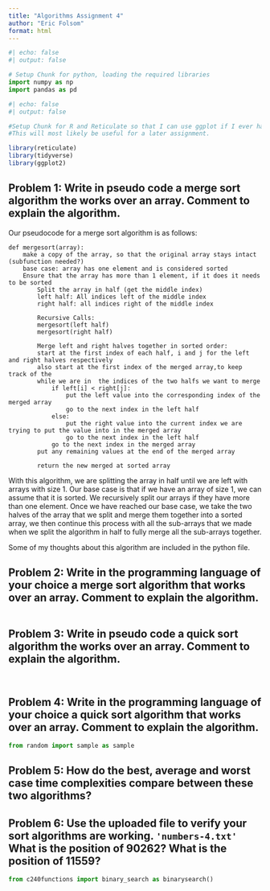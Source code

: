 ```yaml
---
title: "Algorithms Assignment 4"
author: "Eric Folsom"
format: html
---
```


```python
#| echo: false
#| output: false

# Setup Chunk for python, loading the required libraries
import numpy as np
import pandas as pd
```


```r
#| echo: false
#| output: false

#Setup Chunk for R and Reticulate so that I can use ggplot if I ever have to graph stuff.
#This will most likely be useful for a later assignment.

library(reticulate)
library(tidyverse)
library(ggplot2)
```

## Problem 1: Write in pseudo code a merge sort algorithm the works over an array. Comment to explain the algorithm.

Our pseudocode for a merge sort algorithm is as follows:

```{}
def mergesort(array):
    make a copy of the array, so that the original array stays intact (subfunction needed?)
    base case: array has one element and is considered sorted
    Ensure that the array has more than 1 element, if it does it needs to be sorted
        Split the array in half (get the middle index)
        left half: All indices left of the middle index
        right half: all indices right of the middle index

        Recursive Calls:
        mergesort(left half)
        mergesort(right half)

        Merge left and right halves together in sorted order:
        start at the first index of each half, i and j for the left and right halves respectively
        also start at the first index of the merged array,to keep track of the
        while we are in  the indices of the two halfs we want to merge
            if left[i] < right[j]:
                put the left value into the corresponding index of the merged array
                go to the next index in the left half
            else:
                put the right value into the current index we are trying to put the value into in the merged array
                go to the next index in the left half
            go to the next index in the merged array
        put any remaining values at the end of the merged array

        return the new merged at sorted array
```

With this algorithm, we are splitting the array in half until we are left with arrays with size $1$. Our base case is that if we have an array of size $1$, we can assume that it is sorted. We recursively split our arrays if they have more than one element. Once we have reached our base case, we take the two halves of the array that we split and merge them together into a sorted array, we then continue this process with all the sub-arrays that we made when we split the algorithm in half to fully merge all the sub-arrays together.

Some of my thoughts about this algorithm are included in the python file.

## Problem 2: Write in the programming language of your choice a merge sort algorithm that works over an array. Comment to explain the algorithm.

```python


```

## Problem 3: Write in pseudo code a quick sort algorithm the works over an array. Comment to explain the algorithm.

```{}


```
## Problem 4: Write in the programming language of your choice a quick sort algorithm that works over an array. Comment to explain the algorithm.

```python
from random import sample as sample


```

## Problem 5: How do the best, average and worst case time complexities compare between these two algorithms?

## Problem 6: Use the uploaded file to verify your sort algorithms are working. `'numbers-4.txt'` What is the position of 90262? What is the position of 11559? 

```python
from c240functions import binary_search as binarysearch()
```